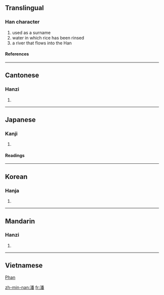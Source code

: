 ==Translingual==
===Han character===
{{Han char|rn=85|rad=水|as=12|sn=15|four=3216<sub>9</sub>|canj=水竹木田 (EHDW)}}
# used as a surname
# water in which rice has been rinsed
# a river that flows into the Han
====References====
{{Han ref|kx=0649.050|dkj=18236|dj=1058.260|hdz=31745.100|uh=6F58|ud=28504|bh=BCEF|bd=48367}}

----
==Cantonese==
===Hanzi===
{{yue-hanzi|jyut=|y=pun1}}
# {{defn|Cantonese}}

----
==Japanese==
===Kanji===
{{ja-kanji|grade=|rs=水12}}
# {{defn|Japanese}} 
====Readings====
{{ja-readings|on=[[はん]] (han)|kun=[[しろみず]] (shiromizu), [[うずまき]] (uzumaki), [[あふれる]] (afureru)}}

----
==Korean==
===Hanja===
{{ko-hanja|hangeul=[[반]], [[번]]|eumhun=|rv=ban, beon|mr=pan, pŏn|y=pan, pen}}
# {{defn|Korean}}

----
==Mandarin==
===Hanzi===
{{cmn-hanzi|pin=[[pān]] ([[pan1]])|wg=p'an<sup>1</sup>}}
# {{defn|Mandarin}}

----
==Vietnamese==
[[Phan]]

[[zh-min-nan:潘]]
[[fr:潘]]